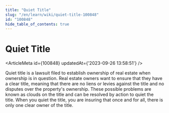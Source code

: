 ```yaml
---
title: "Quiet Title"
slug: "/en/learn/wiki/quiet-title-100848"
id: "100848"
hide_table_of_contents: true
---
```



# Quiet Title

<ArticleMeta id={100848} updatedAt={'2023-09-26 13:58:51'} />
<div className='border-solid border-b border-t-0 my-4 border-[var(--ifm-color-gray-300)]' />

Quiet title is a lawsuit filed to establish ownership of real estate when ownership is in question. Real estate owners want to ensure that they have a clear title, meaning that there are no liens or levies against the title and no disputes over the property's ownership. These possible problems are known as clouds on the title and can be resolved by action to quiet the title. When you quiet the title, you are insuring that once and for all, there is only one clear owner of the title.
